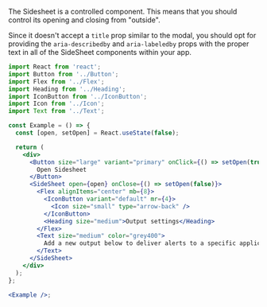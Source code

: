 The Sidesheet is a controlled component. This means that you should control its
opening and closing from "outside".

Since it doesn't accept a `title` prop similar to the modal, you should opt for providing the
`aria-describedby` and `aria-labeledby` props with the proper text in all of the SideSheet
components within your app.

```jsx harmony
import React from 'react';
import Button from '../Button';
import Flex from '../Flex';
import Heading from '../Heading';
import IconButton from '../IconButton';
import Icon from '../Icon';
import Text from '../Text';

const Example = () => {
  const [open, setOpen] = React.useState(false);

  return (
    <div>
      <Button size="large" variant="primary" onClick={() => setOpen(true)}>
        Open Sidesheet
      </Button>
      <SideSheet open={open} onClose={() => setOpen(false)}>
        <Flex alignItems="center" mb={8}>
          <IconButton variant="default" mr={4}>
            <Icon size="small" type="arrow-back" />
          </IconButton>
          <Heading size="medium">Output settings</Heading>
        </Flex>
        <Text size="medium" color="grey400">
          Add a new output below to deliver alerts to a specific application for further triage.
        </Text>
      </SideSheet>
    </div>
  );
};

<Example />;
```
